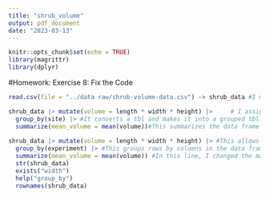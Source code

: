 ```yaml
---
title: "shrub_volume"
output: pdf_document
date: "2023-03-13"
---
```


```r
knitr::opts_chunk$set(echo = TRUE)
library(magrittr)
library(dplyr)
```

#Homework: Exercise 8: Fix the Code
```r
read.csv(file = "../data raw/shrub-volume-data.csv") -> shrub_data #I made sure it set it so it knows that my file is in my data raw folder.

shrub_data |> mutate(volume = length * width * height) |>     # I assigned shrub_data as an object so it organizes the functions I want to run such as mutate.
  group_by(site) |> #It converts a tbl and makes it into a grouped tbl.
  summarize(mean_volume = mean(volume))#This summarizes the data frame into just one value.
  
shrub_data |> mutate(volume = length * width * height) |> #This allows for the formation of new variables while still keeping the old variables in teh data frame.
  group_by(experiment) |> #This groups rows by columns in the data frame.
  summarize(mean_volume = mean(volume)) #In this line, I changed the max(volume)) to mean(volume) to allow it run successfully.
  str(shrub_data)
  exists("width")
  help("group_by")
  rownames(shrub_data)
```

